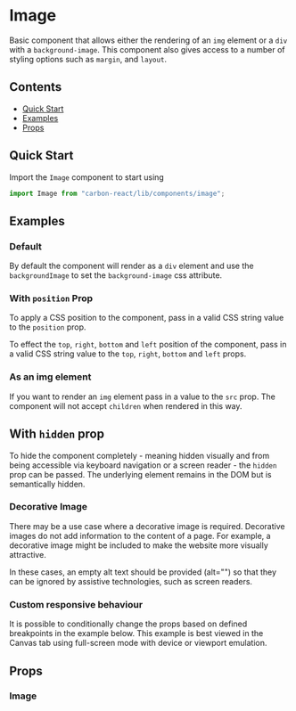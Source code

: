 



<Meta title="Image" />

# Image

Basic component that allows either the rendering of an `img` element or a `div` with a `background-image`. This component
also gives access to a number of styling options such as `margin`, and `layout`.

## Contents

- [Quick Start](#quick-start)
- [Examples](#examples)
- [Props](#props)

## Quick Start

Import the `Image` component to start using

```javascript
import Image from "carbon-react/lib/components/image";
```

## Examples

### Default

By default the component will render as a `div` element and use the `backgroundImage` to set the `background-image`
css attribute.

<Canvas>
  <Story name="default" story={stories.DefaultStory} />
</Canvas>

### With `position` Prop

To apply a CSS position to the component, pass in a valid CSS string value to the `position` prop. 

To effect the `top`, `right`, `bottom` and `left` position of the component, pass in a valid CSS string value to the `top`, `right`, `bottom` and `left` props. 

<Canvas>
  <Story name="with position" story={stories.ImageWithPosition} />
</Canvas>

### As an img element

If you want to render an `img` element pass in a value to the `src` prop. The component will not accept `children` when
rendered in this way.

<Canvas>
  <Story name="as an img" story={stories.AsAnImg} />
</Canvas>

## With `hidden` prop

To hide the component completely - meaning hidden visually and from being accessible via keyboard navigation or a screen reader - the `hidden` prop can be passed. The underlying element remains in the DOM but is semantically hidden.

<Canvas>
  <Story name="with hidden prop" story={stories.WithHiddenProp} />
</Canvas>

### Decorative Image

There may be a use case where a decorative image is required. Decorative images do not add information to the content of a page. 
For example, a decorative image might be included to make the website more visually attractive. 

In these cases, an empty alt text should be provided (alt="") so that they can be ignored by assistive technologies, such as screen readers.

<Canvas>
  <Story name="decorative" story={stories.DecorativeStory} />
</Canvas>

### Custom responsive behaviour

It is possible to conditionally change the props based on defined breakpoints in the example below. This example is best
viewed in the Canvas tab using full-screen mode with device or viewport emulation.

<Canvas>
  <Story
    name="custom responsive behaviour"
    story={stories.CustomResponsiveBehaviour}
  />
</Canvas>

## Props

### Image

<StyledSystemProps of={Image} margin layout background noHeader />
